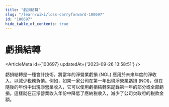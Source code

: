 ```yaml
---
title: "虧損結轉"
slug: "/learn/wiki/loss-carryforward-100697"
id: "100697"
hide_table_of_contents: true
---
```



# 虧損結轉

<ArticleMeta id={100697} updatedAt={'2023-09-26 13:58:51'} />
<div className='border-solid border-b border-t-0 my-4 border-[var(--ifm-color-gray-300)]' />

虧損結轉是一種會計技術，將當年的淨營業虧損 (NOL) 應用於未來年度的淨收入，以減少税務負債。例如，如果一家公司在第一年出現淨營業虧損 (NOI)，但在隨後的年份中出現淨營業收入，它可以使用虧損結轉來記錄第一年的部分或全部虧損。這樣就在正淨營業收入年份中降低了應納税收入，減少了公司欠政府的税款金額。
